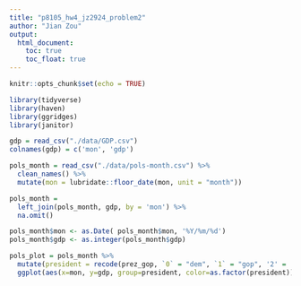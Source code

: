 ```yaml
---
title: "p8105_hw4_jz2924_problem2"
author: "Jian Zou"
output:
  html_document: 
    toc: true
    toc_float: true
---
```


```r
knitr::opts_chunk$set(echo = TRUE)
```


```r
library(tidyverse)
library(haven)
library(ggridges)
library(janitor)

gdp = read_csv("./data/GDP.csv")
colnames(gdp) = c('mon', 'gdp')

pols_month = read_csv("./data/pols-month.csv") %>%
  clean_names() %>%
  mutate(mon = lubridate::floor_date(mon, unit = "month"))

pols_month = 
  left_join(pols_month, gdp, by = 'mon') %>%
  na.omit() 

pols_month$mon <- as.Date( pols_month$mon, '%Y/%m/%d')
pols_month$gdp <- as.integer(pols_month$gdp)

pols_plot = pols_month %>%
  mutate(president = recode(prez_gop, `0` = "dem", `1` = "gop", '2' = 'gop')) %>%
  ggplot(aes(x=mon, y=gdp, group=president, color=as.factor(president)))+ geom_point()
```
